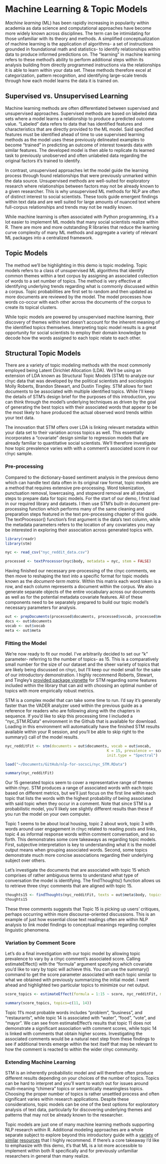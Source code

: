 # Machine Learning & Topic Models {#ml}

*Machine learning* (ML) has been rapidly increasing in popularity within academia as data science and computational approaches have become more widely known across disciplines. The term can be intimidating for those unfamiliar with its theory and methods. A simplified conceptualization of machine learning is the application of algorithms- a set of instructions grounded in foundational math and statistics- to identify relationships within data to produce informed predictions on. The "learning" in machine learning refers to these method’s ability to perform additional steps within its analysis building from directly programmed instructions via the relationships it is able to learn within your data set. These methods therefore excel at categorization, pattern recognition, and identifying large-scale trends through how each model learns the data it is trained on. 

## Supervised vs. Unsupervised Learning

Machine learning methods are often differentiated between supervised and unsupervised approaches. Supervised methods are based on labeled data sets where a model learns a relationship to produce a predicted outcome value. "Labeled" data refers to data that has identified features and characteristics that are directly provided to the ML model. Said specified features must be identified ahead of time to use supervised learning methods as the model uses these previously delineated examples to become "trained" in predicting an outcome of interest towards data with similar features. The developed model is then able to replicate its learned task to previously unobserved and often unlabeled data regarding the original factors it’s trained to identify. 

In contrast, unsupervised approaches let the model guide the learning process through found relationships that were previously unmarked within the data source. Unsupervised methods are well-suited for exploratory research where relationships between factors may not be already known to a given researcher. This is why unsupervised ML methods for NLP are often of distinct interest to social scientists. These tools guide emergent findings within text data and are well suited for large amounts of nuanced text where full-corpus relationships and trends may not be readily known.

While machine learning is often associated with Python programming, it’s a lot easier to implement ML models that many social scientists realize within R. There are more and more outstanding R libraries that reduce the learning curve complexity of many ML methods and aggregate a variety of relevant ML packages into a centralized framework. 

## Topic Models 

The method we’ll be highlighting in this demo is topic modeling. Topic models refers to a class of unsupervised ML algorithms that identify common themes within a text corpus by assigning an associated collection of words to a set number of topics. The method is very effective at identifying underlying trends regarding what is commonly discussed within a corpus. Topic probabilities are first set to random and then updated as more documents are reviewed by the model. The model processes how words co-occur with each other across the documents of the corpus to create its topical clusters. 

While topic models are powered by unsupervised machine learning, their discovery of themes within text doesn’t account for the inherent meaning of the identified topics themselves. Interpreting topic model results is a great opportunity for social scientists to employ their domain knowledge to decode how the words assigned to each topic relate to each other. 

## Structural Topic Models

There are a variety of topic modeling methods with the most commonly employed being Latent Dirichlet Allocation (LDA). We’ll be using an extension of LDA known as Structural Topic Models (STM) to analyze our r/nyc data that was developed by the political scientists and sociologists Molly Roberts, Brandon Stewart, and Dustin Tingley. STM allows for text documents to be associated with multiple identified topics. While I’ll keep the details of STM's design brief for the purposes of this introduction, you can think through the model’s underlying techniques as driven by the goal of generating the best topics with their associated words that appear to be the most likely to have produced the actual observed word trends within your text data. 

The innovation that STM offers over LDA is linking relevant metadata within your data set to their variation across topics as well. This essentially incorporates a “covariate” design similar to regression models that are already familiar to quantitative social scientists. We’ll therefore investigate how topic prevalence varies with with a comment’s associated score in our r/nyc sample. 

### Pre-processing

Compared to the dictionary-based sentiment analysis in the previous demo which can handle text data often in its original raw format, topic models are a method that requires extensive pre-processing. Word tokenization, punctuation removal, lowercasing, and stopword removal are all standard steps to prepare data for topic models. For the start of our demo, I first load in our required library and datasets. I then use STM’s built-in document pre-processing function which performs many of the same cleaning and preparation steps featured in the text pre-processing chapter of this guide. The textProcessor() function’s first argument is the data’s text column, while the metadata parameters refers to the location of any covariates you may be interested in exploring their association across generated topics with. 

```r
library(readr)
library(stm)

nyc <- read_csv("nyc_reddit_data.csv")

processed <- textProcessor(nyc$body, metadata = nyc, stem = FALSE)
```

Having finished our necessary pre-processing of the r/nyc comments, we then move to reshaping the text into a specific format for topic models known as the *document-term matrix*. Within this matrix each word token is a row, and each column represents a document within the corpus. We also generate separate objects of the entire vocabulary across our documents as well as for the potential metadata covariate features. All of these components need to be separately prepared to build our topic model’s necessary parameters for analysis. 

```r
out <- prepDocuments(processed$documents, processed$vocab, processed$meta) 
docs <- out$documents
vocab <- out$vocab 
meta <- out$meta
```

### Fitting the Model

We’re now ready to fit our model. I’ve arbitrarily decided to set our “k” parameter- referring to the number of topics- as 15. This is a comparatively small number for the size of our dataset and the sheer variety of topics that are likely being discussed on r/nyc, but I’ll keep our model small for the sake of our introductory demonstration. I highly recommend Roberts, Stewart, and Tingley’s [provided package vignette]( https://cran.r-project.org/web/packages/stm/vignettes/stmVignette.pdf) for STM regarding some features included within the library that can aid with choosing an optimal number of topics with more empirically robust metrics. 

STM is a complex model that can take some time to run. I’d say it’s generally faster than the VADER analyzer used within the previous guide as a reference for readers who are following along with the chapters in sequence. If you’d like to skip this processing time I included a “nyc_STM.RData” environment in the Github that is available for download. Loading in this environment will automatically have the finished STM results available within your R session, and you’ll be able to skip right to the summary() call of the model results. 

```r
nyc_redditFit <- stm(documents = out$documents, vocab = out$vocab,
                                              K = 15, prevalence =~ score, data = out$meta,
                                              init.type = "Spectral")
```

```r
load("~/Documents/GitHub/nlp-for-socsci/nyc_STM.RData")
```

```r
summary(nyc_redditFit)
```

Our 15 generated topics seem to cover a representative range of themes within r/nyc. STM produces a range of associated words with each topic based on different metrics, but we’ll just focus on the first line within each topic that lists the words with the highest probability of being associated with said topic when they occur in a comment. Note that since STM is a probabilistic model, you'll likely see slightly different results than these if you run the model on your own computer.  

Topic 1 seems to be about local housing, topic 2 about work, topic 3 with words around user engagement in r/nyc related to reading posts and links, topic 4 as informal response words within comment conversation, and so forth. This demonstrates some core takeaways as regarding topic models. First, subjective interpretation is key to understanding what it is the model output means when grouping associated words. Second, some topics demonstrate much more concise associations regarding their underlying subject over others. 

Let’s investigate the documents that are associated with topic 15 which comprises of rather ambiguous terms to understand what type of conversation the model is identifying. The findThoughts() function allows us to retrieve three r/nyc comments that are aligned with topic 15. 

```r
thoughts15 <- findThoughts(nyc_redditFit, texts = out$meta$body, topics = 15, n=3)
thoughts15
```

These three comments suggests that Topic 15 is picking up users' critiques, perhaps occurring within more discourse-oriented  discussions. This is an example of just how essential close text readings often are within NLP analysis to link model findings to conceptual meanings regarding complex linguistic phenomena. 

### Variation by Comment Score

Let’s do a final investigation with our topic model by allowing topic prevalence to vary by a r/nyc comment’s associated score. Calling estimateEffect() with the “formula” argument specifying which covariate you’d like to vary by topic will achieve this. You can use the summary() command to get the score parameter associated with each topic similar to what we obtained with previously summarizing the initial model. I went ahead and highlighted two particular topics to minimize our net output.  
```r
score_topics <- estimateEffect(formula = 1:15 ~ score, nyc_redditFit, meta=out$meta, uncertainty="Global")

summary(score_topics, topics=c(11, 14))
```

Topic 11’s most probable words includes “problem”, “business”, and “restaurants”, while topic 14 is associated with “water”, “food”, “vote”, and “mayor”. We can see from estimateEffect’s results that topic 11 does not demonstrate a significant association with comment scores, while topic 14 is linked with comments that obtain higher scores. Investigating the associated comments would be a natural next step from these findings to see if additional trends emerge within the text itself that may be relevant to how the comment is reacted to within the wider r/nyc community.  

### Extending Machine Learning

STM is an inherently probabilistic model and will therefore often produce different results depending on your choices of the number of topics. Topics can be hard to interpret and you’ll want to watch out for issues around multi-meaning “chimera” topics or semantically meaningless topics. Choosing the proper number of topics is rather unsettled process and often significant varies within research applications. Despite these considerations, topic models can be one of the best options for exploratory analysis of text data, particularly for discovering underlying themes and patterns that may not be already known to the researcher.

Topic models are just one of many machine learning methods supporting NLP research within R. Additional modeling approaches are a whole separate subject to explore beyond this introductory guide with a [variety](https://smltar.com/) of [similar](https://bradleyboehmke.github.io/HOML/) [resources](https://www.manning.com/books/deep-learning-with-r) that I highly recommend. If there’s a core takeaway I’d like to emphasize with this demo, it’s that ML is a lot more accessible to implement within both R specifically and for previously unfamiliar researchers in general than many realize. 
